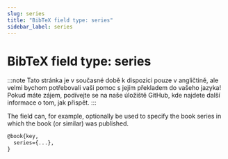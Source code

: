 ```yaml
---
slug: series
title: "BibTeX field type: series"
sidebar_label: series
---
```


# BibTeX field type: series

:::note
Tato stránka je v současné době k dispozici pouze v angličtině, ale velmi bychom potřebovali vaši pomoc s jejím překladem do vašeho jazyka! Pokud máte zájem, podívejte se na naše úložiště GitHub, kde najdete další informace o tom, jak přispět.
:::


The field can, for example, optionally be used to specify the book series in which the book (or similar) was published.


```tex
@book{key,
  series={...},
}
```
